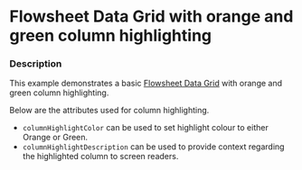 
# Flowsheet Data Grid with orange and green column highlighting

### Description

This example demonstrates a basic [Flowsheet Data Grid](/components/cerner-terra-framework-docs/data-grid/flowsheet-data-grid/about) with orange and green column highlighting.

Below are the attributes used for column highlighting.
- `columnHighlightColor` can be used to set highlight colour to either Orange or Green.
- `columnHighlightDescription` can be used to provide context regarding the highlighted column to screen readers.


<MultiColumnHighlight title='Flowsheet Data Grid with orange and green column highlight' />
